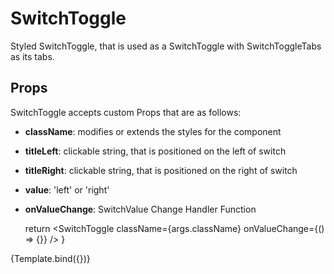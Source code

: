 
<Meta title="components/atoms/SwitchToggle" decorators={[withDesign]} />

# SwitchToggle

Styled SwitchToggle, that is used as a SwitchToggle with SwitchToggleTabs as its tabs.

## Props

SwitchToggle accepts custom Props that are as follows:

- <b>className</b>: modifies or extends the styles for the component
- <b>titleLeft</b>: clickable string, that is positioned on the left of switch
- <b>titleRight</b>: clickable string, that is positioned on the right of switch
- <b>value</b>: 'left' or 'right'
- <b>onValueChange</b>: SwitchValue Change Handler Function

  return <SwitchToggle className={args.className} onValueChange={() => {}} />
}

<Canvas>
  <Story
    name="SwitchToggle"
    parameters={{
      design: {
        type: 'figma',
        url: 'https://www.figma.com/file/zJYXjnfW5CNoOaoJ05mWp2/PLAVARNE?node-id=2125%3A554',
      },
    }}
    args={{
      className: '',
      titleLeft: 'Zobraziť miesta',
      titleRight: 'Zobraziť dráhy',
    }}
    argTypes={{
      value: {
        control: {
          type: 'radio',
          options: ['left', 'right'],
        },
      },
    }}
  >
    {Template.bind({})}
  </Story>
</Canvas>

<ArgsTable of={SwitchToggle} />
